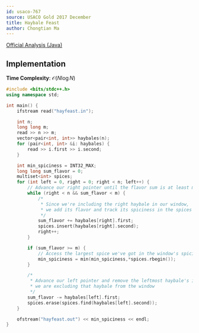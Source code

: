 ```yaml
---
id: usaco-767
source: USACO Gold 2017 December
title: Haybale Feast
author: Chongtian Ma
---
```


[Official Analysis (Java)](http://www.usaco.org/current/data/sol_hayfeast_gold_dec17.html)

## Implementation

**Time Complexity**: $\mathcal{O}(N \log N)$

<LanguageSection>
<CPPSection>

```cpp
#include <bits/stdc++.h>
using namespace std;

int main() {
	ifstream read("hayfeast.in");

	int n;
	long long m;
	read >> n >> m;
	vector<pair<int, int>> haybales(n);
	for (pair<int, int> &i: haybales) {
		read >> i.first >> i.second;
	}

	int min_spiciness = INT32_MAX;
	long long sum_flavor = 0;
	multiset<int> spices;
	for (int left = 0, right = 0; right < n; left++) {
		// Advance our right pointer until the flavor sum is at least m.
		while (right < n && sum_flavor < m) {
			/*
			 * Since we're including the right haybale in our window,
			 * we add its flavor and track its spiciness in the spices multiset
			 */
			sum_flavor += haybales[right].first;
			spices.insert(haybales[right].second);
			right++;
		}

		if (sum_flavor >= m) {
			// Access the largest spice we've got in the window's spiciness.
			min_spiciness = min(min_spiciness,*spices.rbegin());
		}

		/*
		 * Advance our left pointer and remove the leftmost haybale's info since
		 * we are excluding that haybale from the window
		 */
		sum_flavor -= haybales[left].first;
		spices.erase(spices.find(haybales[left].second));
	}

	ofstream("hayfeast.out") << min_spiciness << endl;
}
```
</CPPSection>
</LanguageSection>
